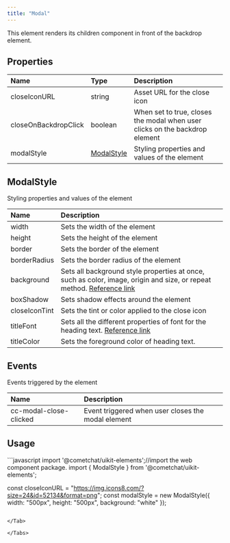 ```yaml
---
title: "Modal"
---
```


This element renders its children component in front of the backdrop element.

## Properties

| Name                 | Type                                              | Description                                                                 |
| :-------------------- | :------------------------------------------------- | :--------------------------------------------------------------------------- |
| closeIconURL         | string                                            | Asset URL for the close icon                                                |
| closeOnBackdropClick | boolean                                           | When set to true, closes the modal when user clicks on the backdrop element |
| modalStyle           | [ModalStyle](/web-elements/modal#modalstyle) | Styling properties and values of the element                                |

## ModalStyle

Styling properties and values of the element

| Name          | Description                                                                                                                                                                          |
| :------------- | :------------------------------------------------------------------------------------------------------------------------------------------------------------------------------------ |
| width         | Sets the width of the element                                                                                                                                                        |
| height        | Sets the height of the element                                                                                                                                                       |
| border        | Sets the border of the element                                                                                                                                                       |
| borderRadius  | Sets the border radius of the element                                                                                                                                                |
| background    | Sets all background style properties at once, such as color, image, origin and size, or repeat method. [Reference link](https://developer.mozilla.org/en-US/docs/Web/CSS/background) |
| boxShadow     | Sets shadow effects around the element                                                                                                                                               |
| closeIconTint | Sets the tint or color applied to the close icon                                                                                                                                     |
| titleFont     | Sets all the different properties of font for the heading text. [Reference link](https://developer.mozilla.org/en-US/docs/Web/CSS/font)                                              |
| titleColor    | Sets the foreground color of heading text.                                                                                                                                           |

## Events

Events triggered by the element

| Name                   | Description                                        |
| :---------------------- | :-------------------------------------------------- |
| cc-modal-close-clicked | Event triggered when user closes the modal element |

## Usage

<Tabs>
<Tab title="JavaScript">
```javascript
import '@cometchat/uikit-elements';//import the web component package.
import { ModalStyle } from '@cometchat/uikit-elements';

const closeIconURL = "https://img.icons8.com/?size=24&id=52134&format=png";
const modalStyle = new ModalStyle({
	width: "500px",
  height: "500px",
  background: "white"
});

<cometchat-modal :closeIconURL="closeIconURL" :modalStyle="modalStyle"></cometchat-modal>
```

</Tab>

</Tabs>
